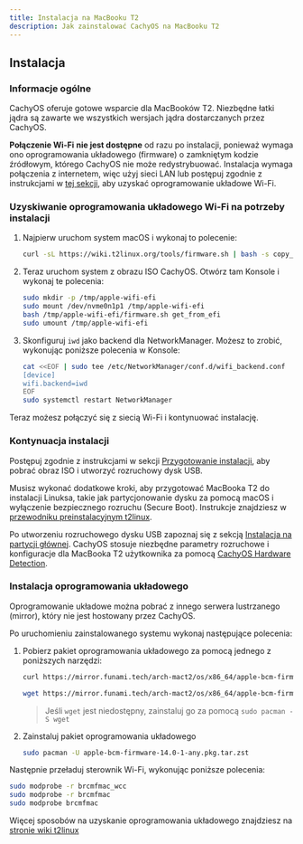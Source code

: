 ```yaml
---
title: Instalacja na MacBooku T2
description: Jak zainstalować CachyOS na MacBooku T2
---
```



## Instalacja

### Informacje ogólne

CachyOS oferuje gotowe wsparcie dla MacBooków T2. Niezbędne łatki jądra są zawarte we wszystkich wersjach jądra dostarczanych przez CachyOS.

**Połączenie Wi-Fi** **nie jest dostępne** od razu po instalacji, ponieważ wymaga ono oprogramowania układowego (firmware) o zamkniętym kodzie źródłowym, którego CachyOS nie może redystrybuować.
Instalacja wymaga połączenia z internetem, więc użyj sieci LAN lub postępuj zgodnie z instrukcjami w [tej sekcji](#uzyskiwanie-oprogramowania-układowego-wi-fi-na-potrzeby-instalacji), aby uzyskać oprogramowanie układowe Wi-Fi.

### Uzyskiwanie oprogramowania układowego Wi-Fi na potrzeby instalacji

<Steps>

1. Najpierw uruchom system macOS i wykonaj to polecenie:
    ```sh
    curl -sL https://wiki.t2linux.org/tools/firmware.sh | bash -s copy_to_efi
    ```

2. Teraz uruchom system z obrazu ISO CachyOS. Otwórz tam Konsole i wykonaj te polecenia:
    ```sh
    sudo mkdir -p /tmp/apple-wifi-efi
    sudo mount /dev/nvme0n1p1 /tmp/apple-wifi-efi
    bash /tmp/apple-wifi-efi/firmware.sh get_from_efi
    sudo umount /tmp/apple-wifi-efi
    ```

3. Skonfiguruj `iwd` jako backend dla NetworkManager. Możesz to zrobić, wykonując poniższe polecenia w Konsole:
    ```sh
    cat <<EOF | sudo tee /etc/NetworkManager/conf.d/wifi_backend.conf
    [device]
    wifi.backend=iwd
    EOF
    sudo systemctl restart NetworkManager
    ```

</Steps>

Teraz możesz połączyć się z siecią Wi-Fi i kontynuować instalację.

### Kontynuacja instalacji

Postępuj zgodnie z instrukcjami w sekcji [Przygotowanie instalacji](/pl/installation/installation_prepare#tworzenie-rozruchowego-dysku-usb-cachyos), aby pobrać obraz ISO i utworzyć rozruchowy dysk USB.

Musisz wykonać dodatkowe kroki, aby przygotować MacBooka T2 do instalacji Linuksa, takie jak partycjonowanie dysku za pomocą macOS i wyłączenie bezpiecznego rozruchu (Secure Boot). Instrukcje znajdziesz w [przewodniku preinstalacyjnym t2linux](https://wiki.t2linux.org/guides/preinstall/).

Po utworzeniu rozruchowego dysku USB zapoznaj się z sekcją [Instalacja na partycji głównej](/pl/installation/installation_on_root).
CachyOS stosuje niezbędne parametry rozruchowe i konfiguracje dla MacBooka T2 użytkownika za pomocą [CachyOS Hardware Detection](/pl/features/chwd).

### Instalacja oprogramowania układowego

Oprogramowanie układowe można pobrać z innego serwera lustrzanego (mirror), który nie jest hostowany przez CachyOS.

Po uruchomieniu zainstalowanego systemu wykonaj następujące polecenia:

<Steps>

1. Pobierz pakiet oprogramowania układowego za pomocą jednego z poniższych narzędzi:

    <Tabs>

    <TabItem label="używając curl">

    ```sh
    curl https://mirror.funami.tech/arch-mact2/os/x86_64/apple-bcm-firmware-14.0-1-any.pkg.tar.zst -o apple-bcm-firmware-14.0-1-any.pkg.tar.zst
    ```

    </TabItem>
    <TabItem label="używając wget">

    ```sh
    wget https://mirror.funami.tech/arch-mact2/os/x86_64/apple-bcm-firmware-14.0-1-any.pkg.tar.zst
    ```
    > Jeśli `wget` jest niedostępny, zainstaluj go za pomocą `sudo pacman -S wget`

    </TabItem>
    </Tabs>

2. Zainstaluj pakiet oprogramowania układowego
    ```sh
    sudo pacman -U apple-bcm-firmware-14.0-1-any.pkg.tar.zst
    ```

</Steps>

Następnie przeładuj sterownik Wi-Fi, wykonując poniższe polecenia:
```bash
sudo modprobe -r brcmfmac_wcc
sudo modprobe -r brcmfmac
sudo modprobe brcmfmac
```

Więcej sposobów na uzyskanie oprogramowania układowego znajdziesz na [stronie wiki t2linux](https://wiki.t2linux.org/guides/wifi-bluetooth/)
